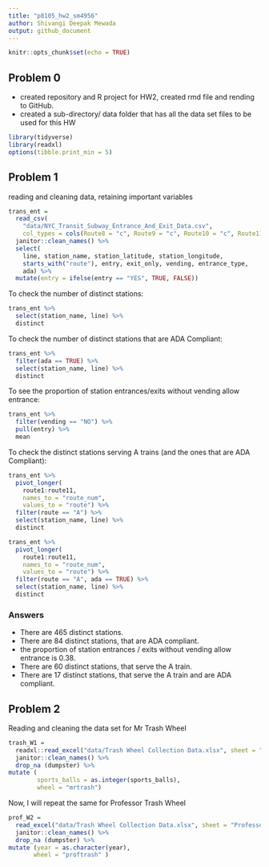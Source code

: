 ```yaml
---
title: "p8105_hw2_sm4956"
author: Shivangi Deepak Mewada
output: github_document
---
```


```r
knitr::opts_chunk$set(echo = TRUE)
```

## Problem 0
* created repository and R project for HW2, created rmd file and rending to GitHub. 
* created a sub-directory/ data folder that has all the data set files to be used for this HW

```r
library(tidyverse)
library(readxl)
options(tibble.print_min = 5)
```

## Problem 1

reading and cleaning data, retaining important variables

```r
trans_ent = 
  read_csv(
    "data/NYC_Transit_Subway_Entrance_And_Exit_Data.csv",
    col_types = cols(Route8 = "c", Route9 = "c", Route10 = "c", Route11 = "c")) %>% 
  janitor::clean_names() %>% 
  select(
    line, station_name, station_latitude, station_longitude, 
    starts_with("route"), entry, exit_only, vending, entrance_type, 
    ada) %>% 
  mutate(entry = ifelse(entry == "YES", TRUE, FALSE))
```

To check the number of distinct stations:

```r
trans_ent %>% 
  select(station_name, line) %>% 
  distinct
```

To check the number of distinct stations that are ADA Compliant:

```r
trans_ent %>% 
  filter(ada == TRUE) %>% 
  select(station_name, line) %>% 
  distinct
```

To see the proportion of station entrances/exits without vending allow entrance:

```r
trans_ent %>% 
  filter(vending == "NO") %>% 
  pull(entry) %>% 
  mean
```

To check the distinct stations serving A trains (and the ones that are ADA Compliant):

```r
trans_ent %>% 
  pivot_longer(
    route1:route11,
    names_to = "route_num",
    values_to = "route") %>% 
  filter(route == "A") %>% 
  select(station_name, line) %>% 
  distinct

trans_ent %>% 
  pivot_longer(
    route1:route11,
    names_to = "route_num",
    values_to = "route") %>% 
  filter(route == "A", ada == TRUE) %>% 
  select(station_name, line) %>% 
  distinct
```

### Answers

* There are 465 distinct stations.
* There are 84 distinct stations, that are ADA compliant.
* the proportion of station entrances / exits without vending allow entrance is 0.38.
* There are 60 distinct stations, that serve the A train.
* There are 17 distinct stations, that serve the A train and are ADA compliant.

## Problem 2

Reading and cleaning the data set for Mr Trash Wheel

```r
trash_W1 = 
  readxl::read_excel("data/Trash Wheel Collection Data.xlsx", sheet = "Mr. Trash Wheel", range = "A2:N549") %>%
  janitor::clean_names() %>%
  drop_na (dumpster) %>%
mutate (
        sports_balls = as.integer(sports_balls),
        wheel = "mrtrash")
```

Now, I will repeat the same for Professor Trash Wheel

```r
prof_W2 = 
  read_excel("data/Trash Wheel Collection Data.xlsx", sheet = "Professor Trash Wheel", range = "A2:M96") %>%
  janitor::clean_names() %>%
  drop_na (dumpster) %>%
mutate (year = as.character(year),
       wheel = "proftrash" )
```



